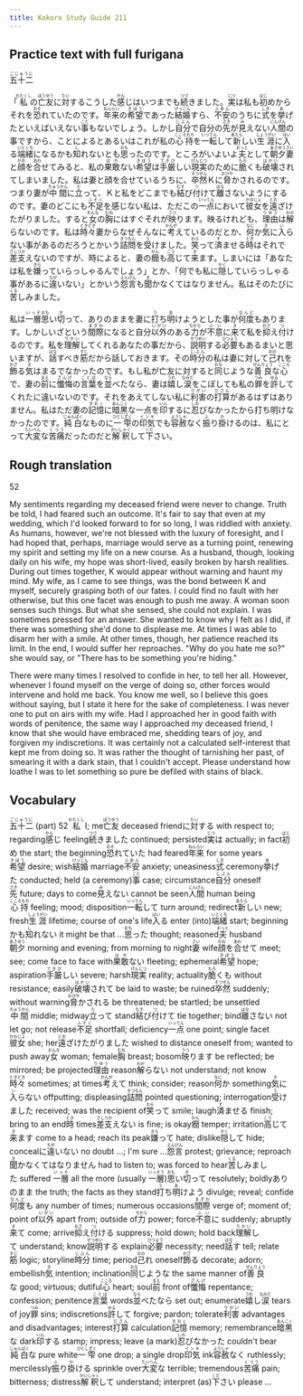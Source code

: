 ```yaml
---
title: Kokoro Study Guide 211
---
```


## Practice text with full furigana

<p>
<ruby><rb>五十二</rb><rt>ごじゅうに</rt></ruby>
</p>

<p>
「<ruby><rb>私</rb><rt>わたくし</rt></ruby>の<ruby><rb>亡友</rb><rt>ぼうゆう</rt></ruby>に<ruby><rb>対</rb><rt>たい</rt></ruby>するこうした<ruby><rb>感</rb><rt>かん</rt></ruby>じはいつまでも<ruby><rb>続</rb><rt>つづ</rt></ruby>きました。<ruby><rb>実</rb><rt>じつ</rt></ruby>は私も<ruby><rb>初</rb><rt>はじ</rt></ruby>めからそれを<ruby><rb>恐</rb><rt>おそ</rt></ruby>れていたのです。<ruby><rb>年来</rb><rt>ねんらい</rt></ruby>の<ruby><rb>希望</rb><rt>きぼう</rt></ruby>であった<ruby><rb>結婚</rb><rt>けっこん</rt></ruby>すら、<ruby><rb>不安</rb><rt>ふあん</rt></ruby>のうちに<ruby><rb>式</rb><rt>しき</rt></ruby>を<ruby><rb>挙</rb><rt>あ</rt></ruby>げたといえばいえない<ruby><rb>事</rb><rt>こと</rt></ruby>もないでしょう。しかし<ruby><rb>自分</rb><rt>じぶん</rt></ruby>で自分の<ruby><rb>先</rb><rt>さき</rt></ruby>が<ruby><rb>見</rb><rt>み</rt></ruby>えない<ruby><rb>人間</rb><rt>にんげん</rt></ruby>の事ですから、ことによるとあるいはこれが私の<ruby><rb>心持</rb><rt>こころもち</rt></ruby>を<ruby><rb>一転</rb><rt>いってん</rt></ruby>して<ruby><rb>新</rb><rt>あたら</rt></ruby>しい<ruby><rb>生涯</rb><rt>しょうがい</rt></ruby>に<ruby><rb>入</rb><rt>はい</rt></ruby>る<ruby><rb>端緒</rb><rt>いとくち</rt></ruby>になるかも<ruby><rb>知</rb><rt>し</rt></ruby>れないとも<ruby><rb>思</rb><rt>おも</rt></ruby>ったのです。ところがいよいよ<ruby><rb>夫</rb><rt>おっと</rt></ruby>として<ruby><rb>朝夕</rb><rt>あさゆう</rt></ruby><ruby><rb>妻</rb><rt>さい</rt></ruby>と<ruby><rb>顔</rb><rt>かお</rt></ruby>を<ruby><rb>合</rb><rt>あわ</rt></ruby>せてみると、私の<ruby><rb>果敢</rb><rt>はか</rt></ruby>ない<ruby><rb>希望</rb><rt>きぼう</rt></ruby>は<ruby><rb>手厳</rb><rt>てきび</rt></ruby>しい<ruby><rb>現実</rb><rt>げんじつ</rt></ruby>のために<ruby><rb>脆</rb><rt>もろ</rt></ruby>くも<ruby><rb>破壊</rb><rt>はかい</rt></ruby>されてしまいました。私は妻と顔を合せているうちに、<ruby><rb>卒然</rb><rt>そつぜん</rt></ruby>Ｋに<ruby><rb>脅</rb><rt>おびや</rt></ruby>かされるのです。つまり妻が<ruby><rb>中間</rb><rt>ちゅうかん</rt></ruby>に<ruby><rb>立</rb><rt>た</rt></ruby>って、Ｋと私をどこまでも<ruby><rb>結</rb><rt>むす</rt></ruby>び<ruby><rb>付</rb><rt>つ</rt></ruby>けて<ruby><rb>離</rb><rt>はな</rt></ruby>さないようにするのです。妻のどこにも<ruby><rb>不足</rb><rt>ふそく</rt></ruby>を感じない私は、ただこの<ruby><rb>一点</rb><rt>いってん</rt></ruby>において<ruby><rb>彼女</rb><rt>かのじょ</rt></ruby>を<ruby><rb>遠</rb><rt>とお</rt></ruby>ざけたがりました。すると<ruby><rb>女</rb><rt>おんな</rt></ruby>の<ruby><rb>胸</rb><rt>むね</rt></ruby>にはすぐそれが<ruby><rb>映</rb><rt>うつ</rt></ruby>ります。映るけれども、<ruby><rb>理由</rb><rt>りゆう</rt></ruby>は<ruby><rb>解</rb><rt>わか</rt></ruby>らないのです。私は<ruby><rb>時々</rb><rt>ときどき</rt></ruby>妻からなぜそんなに<ruby><rb>考</rb><rt>かんが</rt></ruby>えているのだとか、<ruby><rb>何</rb><rt>なに</rt></ruby>か<ruby><rb>気</rb><rt>き</rt></ruby>に<ruby><rb>入</rb><rt>い</rt></ruby>らない事があるのだろうとかいう<ruby><rb>詰問</rb><rt>きつもん</rt></ruby>を<ruby><rb>受</rb><rt>う</rt></ruby>けました。<ruby><rb>笑</rb><rt>わら</rt></ruby>って<ruby><rb>済</rb><rt>す</rt></ruby>ませる<ruby><rb>時</rb><rt>とき</rt></ruby>はそれで<ruby><rb>差支</rb><rt>さしつか</rt></ruby>えないのですが、時によると、妻の<ruby><rb>癇</rb><rt>かん</rt></ruby>も<ruby><rb>高</rb><rt>こう</rt></ruby>じて<ruby><rb>来</rb><rt>き</rt></ruby>ます。しまいには「あなたは私を<ruby><rb>嫌</rb><rt>きら</rt></ruby>っていらっしゃるんでしょう」とか、「何でも私に<ruby><rb>隠</rb><rt>かく</rt></ruby>していらっしゃる事があるに<ruby><rb>違</rb><rt>ちが</rt></ruby>いない」とかいう<ruby><rb>怨言</rb><rt>えんげん</rt></ruby>も<ruby><rb>聞</rb><rt>き</rt></ruby>かなくてはなりません。私はそのたびに<ruby><rb>苦</rb><rt>くる</rt></ruby>しみました。
</p>

<p>
私は<ruby><rb>一層</rb><rt>いっそ</rt></ruby><ruby><rb>思</rb><rt>おも</rt></ruby>い<ruby><rb>切</rb><rt>き</rt></ruby>って、ありのままを妻に<ruby><rb>打</rb><rt>う</rt></ruby>ち<ruby><rb>明</rb><rt>あ</rt></ruby>けようとした事が<ruby><rb>何度</rb><rt>なんど</rt></ruby>もあります。しかしいざという<ruby><rb>間際</rb><rt>まぎわ</rt></ruby>になると自分<ruby><rb>以外</rb><rt>いがい</rt></ruby>のある<ruby><rb>力</rb><rt>ちから</rt></ruby>が<ruby><rb>不意</rb><rt>ふい</rt></ruby>に<ruby><rb>来</rb><rt>き</rt></ruby>て私を<ruby><rb>抑</rb><rt>おさ</rt></ruby>え<ruby><rb>付</rb><rt>つ</rt></ruby>けるのです。私を<ruby><rb>理解</rb><rt>りかい</rt></ruby>してくれるあなたの事だから、<ruby><rb>説明</rb><rt>せつめい</rt></ruby>する<ruby><rb>必要</rb><rt>ひつよう</rt></ruby>もあるまいと思いますが、<ruby><rb>話</rb><rt>はな</rt></ruby>すべき<ruby><rb>筋</rb><rt>すじ</rt></ruby>だから話しておきます。その<ruby><rb>時分</rb><rt>じぶん</rt></ruby>の私は妻に対して<ruby><rb>己</rb><rt>おの</rt></ruby>れを<ruby><rb>飾</rb><rt>かざ</rt></ruby>る<ruby><rb>気</rb><rt>き</rt></ruby>はまるでなかったのです。もし私が亡友に対すると<ruby><rb>同</rb><rt>おな</rt></ruby>じような<ruby><rb>善良</rb><rt>ぜんりょう</rt></ruby>な<ruby><rb>心</rb><rt>こころ</rt></ruby>で、妻の<ruby><rb>前</rb><rt>まえ</rt></ruby>に<ruby><rb>懺悔</rb><rt>ざんげ</rt></ruby>の<ruby><rb>言葉</rb><rt>ことば</rt></ruby>を<ruby><rb>並</rb><rt>なら</rt></ruby>べたなら、妻は<ruby><rb>嬉</rb><rt>うれ</rt></ruby>し<ruby><rb>涙</rb><rt>なみだ</rt></ruby>をこぼしても私の<ruby><rb>罪</rb><rt>つみ</rt></ruby>を<ruby><rb>許</rb><rt>ゆる</rt></ruby>してくれたに違いないのです。それをあえてしない私に<ruby><rb>利害</rb><rt>りがい</rt></ruby>の<ruby><rb>打算</rb><rt>ださん</rt></ruby>があるはずはありません。私はただ妻の<ruby><rb>記憶</rb><rt>きおく</rt></ruby>に<ruby><rb>暗黒</rb><rt>あんこく</rt></ruby>な一点を<ruby><rb>印</rb><rt>いん</rt></ruby>するに<ruby><rb>忍</rb><rt>しの</rt></ruby>びなかったから打ち明けなかったのです。<ruby><rb>純白</rb><rt>じゅんぱく</rt></ruby>なものに<ruby><rb>一雫</rb><rt>ひとしずく</rt></ruby>の<ruby><rb>印気</rb><rt>インキ</rt></ruby>でも<ruby><rb>容赦</rb><rt>ようしゃ</rt></ruby>なく<ruby><rb>振</rb><rt>ふ</rt></ruby>り<ruby><rb>掛</rb><rt>か</rt></ruby>けるのは、私にとって<ruby><rb>大変</rb><rt>たいへん</rt></ruby>な<ruby><rb>苦痛</rb><rt>くつう</rt></ruby>だったのだと<ruby><rb>解釈</rb><rt>かいしゃく</rt></ruby>して<ruby><rb>下</rb><rt>くだ</rt></ruby>さい。
</p>


## Rough translation

52

My sentiments regarding my deceased friend were never to change. Truth be told, I had feared such an outcome. It's fair to say that even at my wedding, which I'd looked forward to for so long, I was riddled with anxiety. As humans, however, we're not blessed with the luxury of foresight, and I had hoped that, perhaps, marriage would serve as a turning point, renewing my spirit and setting my life on a new course. As a husband, though, looking daily on his wife, my hope was short-lived, easily broken by harsh realities. During out times together, K would appear without warning and haunt my mind. My wife, as I came to see things, was the bond between K and myself, securely grasping both of our fates. I could find no fault with her otherwise, but this one facet was enough to push me away. A woman soon senses such things. But what she sensed, she could not explain. I was sometimes pressed for an answer. She wanted to know why I felt as I did, if there was something she'd done to displease me. At times I was able to disarm her with a smile. At other times, though, her patience reached its limit. In the end, I would suffer her reproaches. "Why do you hate me so?" she would say, or "There has to be something you're hiding."    

There were many times I resolved to confide in her, to tell her all. However, whenever I found myself on the verge of doing so, other forces would intervene and hold me back. You know me well, so I believe this goes without saying, but I state it here for the sake of completeness. I was never one to put on airs with my wife. Had I approached her in good faith with words of penitence, the same way I approached my deceased friend, I know that she would have embraced me, shedding tears of joy, and forgiven my indiscretions. It was certainly not a calculated self-interest that kept me from doing so. It was rather the thought of tarnishing her past, of smearing it with a dark stain, that I couldn't accept. Please understand how loathe I was to let something so pure be defiled with stains of black.


## Vocabulary

<p>
<span class="vocabstudy"><ruby><rb>五十二</rb><rt>ごじゅうに</rt></ruby>&nbsp;(part) 52</span>
<span class="vocabstudy"><ruby><rb>私</rb><rt>わたくし</rt></ruby>&nbsp;I; me</span><span class="vocabstudy"><ruby><rb>亡友</rb><rt>ぼうゆう</rt></ruby>&nbsp;deceased friend</span><span class="vocabstudy">に<ruby><rb>対</rb><rt>たい</rt></ruby>する&nbsp;with respect to; regarding</span><span class="vocabstudy"><ruby><rb>感</rb><rt>かん</rt></ruby>じ&nbsp;feeling</span><span class="vocabstudy"><ruby><rb>続</rb><rt>つづ</rt></ruby>きました&nbsp;continued; persisted</span><span class="vocabstudy"><ruby><rb>実</rb><rt>じつ</rt></ruby>は&nbsp;actually; in fact</span><span class="vocabstudy"><ruby><rb>初</rb><rt>はじ</rt></ruby>め&nbsp;the start; the beginning</span><span class="vocabstudy"><ruby><rb>恐</rb><rt>おそ</rt></ruby>れていた&nbsp;had feared</span><span class="vocabstudy"><ruby><rb>年来</rb><rt>ねんらい</rt></ruby>&nbsp;for some years</span><span class="vocabstudy"><ruby><rb>希望</rb><rt>きぼう</rt></ruby>&nbsp;desire; wish</span><span class="vocabstudy"><ruby><rb>結婚</rb><rt>けっこん</rt></ruby>&nbsp;marriage</span><span class="vocabstudy"><ruby><rb>不安</rb><rt>ふあん</rt></ruby>&nbsp;anxiety; uneasiness</span><span class="vocabstudy"><ruby><rb>式</rb><rt>しき</rt></ruby>&nbsp;ceremony</span><span class="vocabstudy"><ruby><rb>挙</rb><rt>あ</rt></ruby>げた&nbsp;conducted; held (a ceremony)</span><span class="vocabstudy"><ruby><rb>事</rb><rt>こと</rt></ruby>&nbsp;case; circumstance</span><span class="vocabstudy"><ruby><rb>自分</rb><rt>じぶん</rt></ruby>&nbsp;oneself</span><span class="vocabstudy"><ruby><rb>先</rb><rt>さき</rt></ruby>&nbsp;future; days to come</span><span class="vocabstudy"><ruby><rb>見</rb><rt>み</rt></ruby>えない&nbsp;cannot be seen</span><span class="vocabstudy"><ruby><rb>人間</rb><rt>にんげん</rt></ruby>&nbsp;human being</span><span class="vocabstudy"><ruby><rb>心持</rb><rt>こころもち</rt></ruby>&nbsp;feeling; mood; disposition</span><span class="vocabstudy"><ruby><rb>一転</rb><rt>いってん</rt></ruby>して&nbsp;turn around; redirect</span><span class="vocabstudy"><ruby><rb>新</rb><rt>あたら</rt></ruby>しい&nbsp;new; fresh</span><span class="vocabstudy"><ruby><rb>生涯</rb><rt>しょうがい</rt></ruby>&nbsp;lifetime; course of one's life</span><span class="vocabstudy"><ruby><rb>入</rb><rt>はい</rt></ruby>る&nbsp;enter (into)</span><span class="vocabstudy"><ruby><rb>端緒</rb><rt>いとくち</rt></ruby>&nbsp;start; beginning</span><span class="vocabstudy">かも<ruby><rb>知</rb><rt>し</rt></ruby>れない&nbsp;it might be that ...</span><span class="vocabstudy"><ruby><rb>思</rb><rt>おも</rt></ruby>った&nbsp;thought; reasoned</span><span class="vocabstudy"><ruby><rb>夫</rb><rt>おっと</rt></ruby>&nbsp;husband</span><span class="vocabstudy"><ruby><rb>朝夕</rb><rt>あさゆう</rt></ruby>&nbsp;morning and evening; from morning to night</span><span class="vocabstudy"><ruby><rb>妻</rb><rt>さい</rt></ruby>&nbsp;wife</span><span class="vocabstudy"><ruby><rb>顔</rb><rt>かお</rt></ruby>を<ruby><rb>合</rb><rt>あわ</rt></ruby>せて&nbsp;meet; see; come face to face with</span><span class="vocabstudy"><ruby><rb>果敢</rb><rt>はか</rt></ruby>ない&nbsp;fleeting; ephemeral</span><span class="vocabstudy"><ruby><rb>希望</rb><rt>きぼう</rt></ruby>&nbsp;hope; aspiration</span><span class="vocabstudy"><ruby><rb>手厳</rb><rt>てきび</rt></ruby>しい&nbsp;severe; harsh</span><span class="vocabstudy"><ruby><rb>現実</rb><rt>げんじつ</rt></ruby>&nbsp;reality; actuality</span><span class="vocabstudy"><ruby><rb>脆</rb><rt>もろ</rt></ruby>くも&nbsp;without resistance; easily</span><span class="vocabstudy"><ruby><rb>破壊</rb><rt>はかい</rt></ruby>されて&nbsp;be laid to waste; be ruined</span><span class="vocabstudy"><ruby><rb>卒然</rb><rt>そつぜん</rt></ruby>&nbsp;suddenly; without warning</span><span class="vocabstudy"><ruby><rb>脅</rb><rt>おびや</rt></ruby>かされる&nbsp;be threatened; be startled; be unsettled</span><span class="vocabstudy"><ruby><rb>中間</rb><rt>ちゅうかん</rt></ruby>&nbsp;middle; midway</span><span class="vocabstudy"><ruby><rb>立</rb><rt>た</rt></ruby>って&nbsp;stand</span><span class="vocabstudy"><ruby><rb>結</rb><rt>むす</rt></ruby>び<ruby><rb>付</rb><rt>つ</rt></ruby>けて&nbsp;tie together; bind</span><span class="vocabstudy"><ruby><rb>離</rb><rt>はな</rt></ruby>さない&nbsp;not let go; not release</span><span class="vocabstudy"><ruby><rb>不足</rb><rt>ふそく</rt></ruby>&nbsp;shortfall; deficiency</span><span class="vocabstudy"><ruby><rb>一点</rb><rt>いってん</rt></ruby>&nbsp;one point; single facet</span><span class="vocabstudy"><ruby><rb>彼女</rb><rt>かのじょ</rt></ruby>&nbsp;she; her</span><span class="vocabstudy"><ruby><rb>遠</rb><rt>とお</rt></ruby>ざけたがりました&nbsp;wished to distance oneself from; wanted to push away</span><span class="vocabstudy"><ruby><rb>女</rb><rt>おんな</rt></ruby>&nbsp;woman; female</span><span class="vocabstudy"><ruby><rb>胸</rb><rt>むね</rt></ruby>&nbsp;breast; bosom</span><span class="vocabstudy"><ruby><rb>映</rb><rt>うつ</rt></ruby>ります&nbsp;be reflected; be mirrored; be projected</span><span class="vocabstudy"><ruby><rb>理由</rb><rt>りゆう</rt></ruby>&nbsp;reason</span><span class="vocabstudy"><ruby><rb>解</rb><rt>わか</rt></ruby>らない&nbsp;not understand; not know</span><span class="vocabstudy"><ruby><rb>時々</rb><rt>ときどき</rt></ruby>&nbsp;sometimes; at times</span><span class="vocabstudy"><ruby><rb>考</rb><rt>かんが</rt></ruby>えて&nbsp;think; consider; reason</span><span class="vocabstudy"><ruby><rb>何</rb><rt>なに</rt></ruby>か&nbsp;something</span><span class="vocabstudy"><ruby><rb>気</rb><rt>き</rt></ruby>に<ruby><rb>入</rb><rt>い</rt></ruby>らない&nbsp;offputting; displeasing</span><span class="vocabstudy"><ruby><rb>詰問</rb><rt>きつもん</rt></ruby>&nbsp;pointed questioning; interrogation</span><span class="vocabstudy"><ruby><rb>受</rb><rt>う</rt></ruby>けました&nbsp;received; was the recipient of</span><span class="vocabstudy"><ruby><rb>笑</rb><rt>わら</rt></ruby>って&nbsp;smile; laugh</span><span class="vocabstudy"><ruby><rb>済</rb><rt>す</rt></ruby>ませる&nbsp;finish; bring to an end</span><span class="vocabstudy"><ruby><rb>時</rb><rt>とき</rt></ruby>&nbsp;times</span><span class="vocabstudy"><ruby><rb>差支</rb><rt>さしつか</rt></ruby>えない&nbsp;is fine; is okay</span><span class="vocabstudy"><ruby><rb>癇</rb><rt>かん</rt></ruby>&nbsp;temper; irritation</span><span class="vocabstudy"><ruby><rb>高</rb><rt>こう</rt></ruby>じて<ruby><rb>来</rb><rt>き</rt></ruby>ます&nbsp;come to a head; reach its peak</span><span class="vocabstudy"><ruby><rb>嫌</rb><rt>きら</rt></ruby>って&nbsp;hate; dislike</span><span class="vocabstudy"><ruby><rb>隠</rb><rt>かく</rt></ruby>して&nbsp;hide; conceal</span><span class="vocabstudy">に<ruby><rb>違</rb><rt>ちが</rt></ruby>いない&nbsp;no doubt ...; I'm sure ...</span><span class="vocabstudy"><ruby><rb>怨言</rb><rt>えんげん</rt></ruby>&nbsp;protest; grievance; reproach</span><span class="vocabstudy"><ruby><rb>聞</rb><rt>き</rt></ruby>かなくてはなりません&nbsp;had to listen to; was forced to hear</span><span class="vocabstudy"><ruby><rb>苦</rb><rt>くる</rt></ruby>しみました&nbsp;suffered</span>
<span class="vocabstudy"><ruby><rb>一層</rb><rt>いっそ</rt></ruby>&nbsp;all the more (usually <ruby><rb>一層</rb><rt>いっそう</rt></ruby>)</span><span class="vocabstudy"><ruby><rb>思</rb><rt>おも</rt></ruby>い<ruby><rb>切</rb><rt>き</rt></ruby>って&nbsp;resolutely; boldly</span><span class="vocabstudy">ありのまま&nbsp;the truth; the facts as they stand</span><span class="vocabstudy"><ruby><rb>打</rb><rt>う</rt></ruby>ち<ruby><rb>明</rb><rt>あ</rt></ruby>けよう&nbsp;divulge; reveal; confide</span><span class="vocabstudy"><ruby><rb>何度</rb><rt>なんど</rt></ruby>も&nbsp;any number of times; numerous occasions</span><span class="vocabstudy"><ruby><rb>間際</rb><rt>まぎわ</rt></ruby>&nbsp;verge of; moment of; point of</span><span class="vocabstudy"><ruby><rb>以外</rb><rt>いがい</rt></ruby>&nbsp;apart from; outside of</span><span class="vocabstudy"><ruby><rb>力</rb><rt>ちから</rt></ruby>&nbsp;power; force</span><span class="vocabstudy"><ruby><rb>不意</rb><rt>ふい</rt></ruby>に&nbsp;suddenly; abruptly</span><span class="vocabstudy"><ruby><rb>来</rb><rt>き</rt></ruby>て&nbsp;come; arrive</span><span class="vocabstudy"><ruby><rb>抑</rb><rt>おさ</rt></ruby>え<ruby><rb>付</rb><rt>つ</rt></ruby>ける&nbsp;suppress; hold down; hold back</span><span class="vocabstudy"><ruby><rb>理解</rb><rt>りかい</rt></ruby>して&nbsp;understand; know</span><span class="vocabstudy"><ruby><rb>説明</rb><rt>せつめい</rt></ruby>する&nbsp;explain</span><span class="vocabstudy"><ruby><rb>必要</rb><rt>ひつよう</rt></ruby>&nbsp;necessity; need</span><span class="vocabstudy"><ruby><rb>話</rb><rt>はな</rt></ruby>す&nbsp;tell; relate</span><span class="vocabstudy"><ruby><rb>筋</rb><rt>すじ</rt></ruby>&nbsp;logic; storyline</span><span class="vocabstudy"><ruby><rb>時分</rb><rt>じぶん</rt></ruby>&nbsp;time; period</span><span class="vocabstudy"><ruby><rb>己</rb><rt>おの</rt></ruby>れ&nbsp;oneself</span><span class="vocabstudy"><ruby><rb>飾</rb><rt>かざ</rt></ruby>る&nbsp;decorate; adorn; embellish</span><span class="vocabstudy"><ruby><rb>気</rb><rt>き</rt></ruby>&nbsp;intention; inclination</span><span class="vocabstudy"><ruby><rb>同</rb><rt>おな</rt></ruby>じような&nbsp;the same manner of</span><span class="vocabstudy"><ruby><rb>善良</rb><rt>ぜんりょう</rt></ruby>な&nbsp;good; virtuous; dutiful</span><span class="vocabstudy"><ruby><rb>心</rb><rt>こころ</rt></ruby>&nbsp;heart; soul</span><span class="vocabstudy"><ruby><rb>前</rb><rt>まえ</rt></ruby>&nbsp;front of</span><span class="vocabstudy"><ruby><rb>懺悔</rb><rt>ざんげ</rt></ruby>&nbsp;repentance; confession; penitence</span><span class="vocabstudy"><ruby><rb>言葉</rb><rt>ことば</rt></ruby>&nbsp;words</span><span class="vocabstudy"><ruby><rb>並</rb><rt>なら</rt></ruby>べたなら&nbsp;set out; enumerate</span><span class="vocabstudy"><ruby><rb>嬉</rb><rt>うれ</rt></ruby>し<ruby><rb>涙</rb><rt>なみだ</rt></ruby>&nbsp;tears of joy</span><span class="vocabstudy"><ruby><rb>罪</rb><rt>つみ</rt></ruby>&nbsp;sins; indiscretions</span><span class="vocabstudy"><ruby><rb>許</rb><rt>ゆる</rt></ruby>して&nbsp;forgive; pardon; tolerate</span><span class="vocabstudy"><ruby><rb>利害</rb><rt>りがい</rt></ruby>&nbsp;advantages and disadvantages; interest</span><span class="vocabstudy"><ruby><rb>打算</rb><rt>ださん</rt></ruby>&nbsp;calculation</span><span class="vocabstudy"><ruby><rb>記憶</rb><rt>きおく</rt></ruby>&nbsp;memory; remembrance</span><span class="vocabstudy"><ruby><rb>暗黒</rb><rt>あんこく</rt></ruby>な&nbsp;dark</span><span class="vocabstudy"><ruby><rb>印</rb><rt>いん</rt></ruby>する&nbsp;stamp; impress; leave (a mark)</span><span class="vocabstudy"><ruby><rb>忍</rb><rt>しの</rt></ruby>びなかった&nbsp;couldn't bear</span><span class="vocabstudy"><ruby><rb>純白</rb><rt>じゅんぱく</rt></ruby>な&nbsp;pure white</span><span class="vocabstudy"><ruby><rb>一雫</rb><rt>ひとしずく</rt></ruby>&nbsp;one drop; a single drop</span><span class="vocabstudy"><ruby><rb>印気</rb><rt>インキ</rt></ruby>&nbsp;ink</span><span class="vocabstudy"><ruby><rb>容赦</rb><rt>ようしゃ</rt></ruby>なく&nbsp;ruthlessly; mercilessly</span><span class="vocabstudy"><ruby><rb>振</rb><rt>ふ</rt></ruby>り<ruby><rb>掛</rb><rt>か</rt></ruby>ける&nbsp;sprinkle over</span><span class="vocabstudy"><ruby><rb>大変</rb><rt>たいへん</rt></ruby>な&nbsp;terrible; tremendous</span><span class="vocabstudy"><ruby><rb>苦痛</rb><rt>くつう</rt></ruby>&nbsp;pain; bitterness; distress</span><span class="vocabstudy"><ruby><rb>解釈</rb><rt>かいしゃく</rt></ruby>して&nbsp;understand; interpret (as)</span><span class="vocabstudy"><ruby><rb>下</rb><rt>くだ</rt></ruby>さい&nbsp;please ...</span>
</p>
